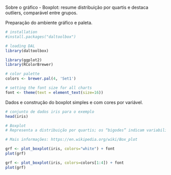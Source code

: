 Sobre o gráfico
- Boxplot: resume distribuição por quartis e destaca outliers, comparável entre grupos.

Preparação do ambiente gráfico e paleta.
```r
# installation 
#install.packages("daltoolbox")

# loading DAL
library(daltoolbox) 
```

```r
library(ggplot2)
library(RColorBrewer)

# color palette
colors <- brewer.pal(4, 'Set1')

# setting the font size for all charts
font <- theme(text = element_text(size=16))
```

Dados e construção do boxplot simples e com cores por variável.
```r
# conjunto de dados iris para o exemplo
head(iris)
```

```r
# Boxplot
# Representa a distribuição por quartis; os “bigodes” indicam variabilidade fora dos quartis (e ajudam a identificar outliers).

# Mais informações: https://en.wikipedia.org/wiki/Box_plot

grf <- plot_boxplot(iris, colors="white") + font
plot(grf)  
```

```r
grf <- plot_boxplot(iris, colors=colors[1:4]) + font
plot(grf)  
```
